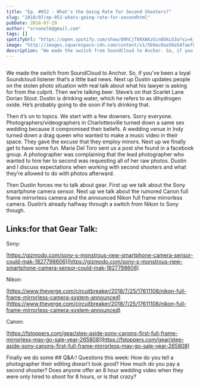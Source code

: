 ```yaml
---
title: "Ep. #052 - What's the Going Rate for Second Shooters?"
slug: "2018/07/ep-052-whats-going-rate-for-secondhtml"
pubDate: 2018-07-29
author: "srvanelk@gmail.com"
tags: []
spotifyUrl: "https://open.spotify.com/show/09hCjT9XXAKzGin8bkLG3a?si=kjRZvQ1JTb6Ov3HVzSSlWA"
image: "http://images.squarespace-cdn.com/content/v1/5b9ac0aa50a54faef024c950/1547782370608-AXBFMN1LSK3OMILJ8H2B/image-asset.jpeg/img.jpg/weddingphotohangover/embed/episodes/Ep--052---Whats-the-Going-Rate-for-Second-Shooters-e1t7n7"
description: "We made the switch from SoundCloud to Anchor. So, if you’ve been a loyal Soundcloud listener that’s a little bad news. Next up Dustin updates people on the stolen photo situation with real talk about what his lawyer is asking for from the culprit. Then we’re talking beer. Steve’s on that Scarlet Lane Dorian Stout. Dustin is drinking water, which he refers to as dihydrogen oxide. He’s probably going to die soon if he’s drinking that."
---
```


<figure>
  <img src="http://images.squarespace-cdn.com/content/v1/5b9ac0aa50a54faef024c950/1547782370608-AXBFMN1LSK3OMILJ8H2B/image-asset.jpeg/img.jpg/weddingphotohangover/embed/episodes/Ep--052---Whats-the-Going-Rate-for-Second-Shooters-e1t7n7" alt="" />
</figure>

We made the switch from SoundCloud to Anchor. So, if you’ve been a loyal Soundcloud listener that’s a little bad news. Next up Dustin updates people on the stolen photo situation with real talk about what his lawyer is asking for from the culprit. Then we’re talking beer. Steve’s on that Scarlet Lane Dorian Stout. Dustin is drinking water, which he refers to as dihydrogen oxide. He’s probably going to die soon if he’s drinking that.

Then it’s on to topics. We start with a few downers. Sorry everyone. Photographers/videographers in Charlottesville turned down a same sex wedding because it compromised their beliefs. A wedding venue in Indy turned down a drag queen who wanted to make a music video in their space. They gave the excuse that they employ minors. Next up we finally get to have some fun. Maria Del Toro sent us a post she found in a facebook group. A photographer was complaining that the lead photographer who wanted to hire her to second was requesting all of her raw photos. Dustin and I discuss expectations when working with second shooters and what they’re allowed to do with photos afterward.

Then Dustin forces me to talk about gear. First up we talk about the Sony smartphone camera sensor. Next up we talk about the rumored Canon full frame mirrorless camera and the announced Nikon full frame mirrorless camera. Dustin’s already halfway through a switch from Nikon to Sony though.

## Links:for that Gear Talk:

Sony:

[https://gizmodo.com/sony-s-monstrous-new-smartphone-camera-sensor-could-mak-1827798606](https://gizmodo.com/sony-s-monstrous-new-smartphone-camera-sensor-could-mak-1827798606)

Nikon:

[https://www.theverge.com/circuitbreaker/2018/7/25/17611108/nikon-full-frame-mirrorless-camera-system-announced](https://www.theverge.com/circuitbreaker/2018/7/25/17611108/nikon-full-frame-mirrorless-camera-system-announced)

Canon:

[https://fstoppers.com/gear/step-aside-sony-canons-first-full-frame-mirrorless-may-go-sale-year-265808](https://fstoppers.com/gear/step-aside-sony-canons-first-full-frame-mirrorless-may-go-sale-year-265808)

Finally we do some ## Q&A:! Questions this week: How do you tell a photographer their editing doesn’t look good? How much do you pay a second shooter? Does anyone offer an 8 hour wedding video when they were only hired to shoot for 8 hours, or is that crazy?
